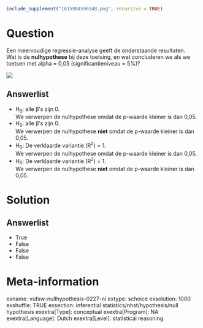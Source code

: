 ```r
include_supplement("1615904596548.png", recursive = TRUE)
```

Question
========
Een meervoudige regressie-analyse geeft de onderstaande resultaten.  
Wat is de **nulhypothese** bij deze toetsing, en wat concluderen we als
we toetsen met alpha = 0,05 (significantieniveau = 5%)?  
  
![](1615904596548.png)

Answerlist
----------
* H<sub>0</sub>: alle β's zijn 0.  
  We verwerpen de nulhypothese omdat de p-waarde kleiner is dan 0,05.
* H<sub>0</sub>: alle β's zijn 0.  
  We verwerpen de nulhypothese **niet** omdat de p-waarde kleiner is dan
  0,05.
* H<sub>0</sub>: De verklaarde variantie (R<sup>2</sup>) = 1.  
  We verwerpen de nulhypothese omdat de p-waarde kleiner is dan 0,05.
* H<sub>0</sub>: De verklaarde variantie (R<sup>2</sup>) = 1.  
  We verwerpen de nulhypothese **niet** omdat de p-waarde kleiner is dan
  0,05.

Solution
========










Answerlist
----------
* True
* False
* False
* False

Meta-information
================
exname: vufsw-nullhypothesis-0227-nl
extype: schoice
exsolution: 1000
exshuffle: TRUE
exsection: inferential statistics/nhst/hypothesis/null hypothesis
exextra[Type]: conceptual
exextra[Program]: NA
exextra[Language]: Dutch
exextra[Level]: statistical reasoning

